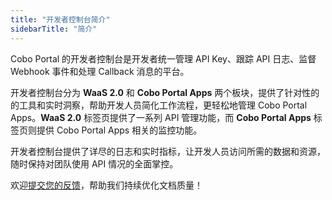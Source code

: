 ```yaml
---
title: "开发者控制台简介"
sidebarTitle: "简介"
---
```


Cobo Portal 的开发者控制台是开发者统一管理 API Key、跟踪 API 日志、监督 Webhook 事件和处理 Callback 消息的平台。

开发者控制台分为 **WaaS 2.0** 和 **Cobo Portal Apps** 两个板块，提供了针对性的的工具和实时洞察，帮助开发人员简化工作流程，更轻松地管理 Cobo Portal Apps。**WaaS 2.0** 标签页提供了一系列 API 管理功能，而 **Cobo Portal Apps** 标签页则提供 Cobo Portal Apps 相关的监控功能。

开发者控制台提供了详尽的日志和实时指标，让开发人员访问所需的数据和资源，随时保持对团队使用 API 情况的全面掌控。

<Tip>欢迎[提交您的反馈](https://forms.zohopublic.com/cobo/form/DocumentFeedbackForm/formperma/QvLOhxJv1_JMsJ-1dleZ8Itb_7rzN-LtgvsDdxosoVI?referrername=manuals)，帮助我们持续优化文档质量！</Tip>